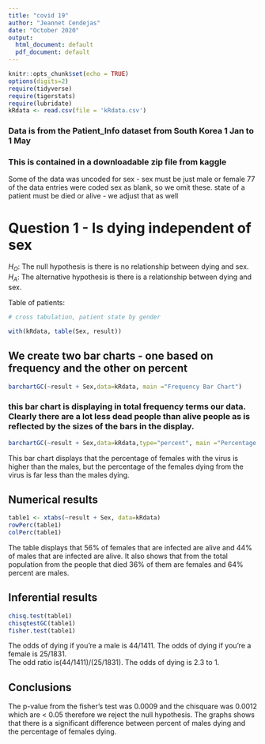 ```yaml
---
title: "covid 19"
author: "Jeannet Cendejas"
date: "October 2020"
output:
  html_document: default
  pdf_document: default
---
```


```r
knitr::opts_chunk$set(echo = TRUE)
options(digits=2)
require(tidyverse)
require(tigerstats)
require(lubridate)
kRdata <- read.csv(file = 'kRdata.csv')
```
### Data is from the Patient_Info dataset from South Korea 1 Jan to 1 May 
### This is contained in a downloadable zip file from kaggle

Some of the data was uncoded for sex - sex must be just male or female
77 of the data entries were coded sex  as blank, so we omit these.
state of a patient must be died or alive - we adjust that as well   
  
# Question 1 - Is dying independent of sex

$H_O$: The null hypothesis is there is no relationship between dying and sex.  
$H_A$: The alternative hypothesis is there is a relationship between dying and sex.


Table of patients:
```r

# cross tabulation, patient state by gender

with(kRdata, table(Sex, result))

```

## We create two bar charts - one based on frequency and the other on percent

```r
barchartGC(~result + Sex,data=kRdata, main ="Frequency Bar Chart")
```

  
### this bar chart is displaying in total frequency terms our data.  Clearly there are a lot less dead people than alive people as is reflected by the sizes of the bars in the display.  

```r
barchartGC(~result + Sex,data=kRdata,type="percent", main ="Percentage Bar Chart")
```

This bar chart displays that the percentage of females with the virus is higher than the males, but the percentage of the females dying from the virus is far less than the males dying. 

  
## Numerical results

```r
table1 <- xtabs(~result + Sex, data=kRdata)
rowPerc(table1)
colPerc(table1)
```

The table displays that 56% of females that are infected are alive and 44% of males that are infected are alive. It also shows that from the total population from the people that died 36% of them are females and 64% percent are males. 

## Inferential results 

```r
chisq.test(table1)
chisqtestGC(table1)
fisher.test(table1)
```

The odds of dying if you're a male is 44/1411. The odds of dying if you're a female is 25/1831.  
The odd ratio is(44/1411)/(25/1831). The odds of dying is 2.3 to 1. 

## Conclusions

The p-value from the fisher's test was 0.0009 and the chisquare was 0.0012 which are < 0.05 therefore we reject the null hypothesis. The graphs shows that there is a significant difference between percent of males dying and the percentage of females dying.   

